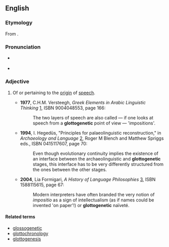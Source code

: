 ==English==

===Etymology===
From {{confix|glotto|genetic}}.

===Pronunciation===
* {{a|US}} {{IPA|ɡlɑtoʊdʒəˈnɛtɪk}}
* {{rhymes|ɛtɪk}}

===Adjective===
{{en-adj|-}}

# {{philosophy}} Of or pertaining to the [[origin]] of [[speech]].
#* '''1977''', C.H.M. Versteegh, ''Greek Elements in Arabic Linguistic Thinking'' [http://books.google.com/books?id=-4MeAAAAIAAJ], ISBN 9004048553, page 166:
#*: The two layers of speech are also called — if one looks at speech from a '''glottogenetic''' point of view  — 'impositions'.
#* '''1994''',  I. Hegedüs, "Principles for palaeolinguistic reconstruction," in ''Archaeology and Language'' [http://books.google.com/books?id=mqKrB5_6EtsC], Roger M Blench and Matthew Spriggs eds., ISBN 0415117607, page 70:
#*: Even though evolutionary continuity implies the existence of an interface between the archaeolinguistic and '''glottogenetic''' stages, this interface has to be very differently structured from the ones between the other stages.
#* '''2004''', Lia Formigari, ''A History of Language Philosophies'' [http://books.google.com/books?id=yXHjuThPHjEC], ISBN 1588115615, page 67:
#*: Modern interpreters have often branded the very notion of ''impositio'' as a sign of intellectualism (as if names could be invented 'on paper'!) or '''glottogenetic''' naïveté.

====Related terms====
* [[glossogenetic]]
* [[glottochronology]]
* [[glottogenesis]]